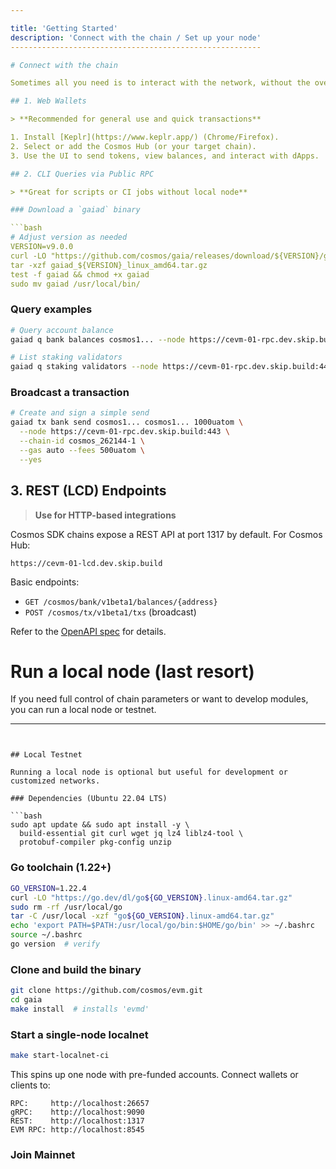 ```yaml
---

title: 'Getting Started'
description: 'Connect with the chain / Set up your node'
--------------------------------------------------------

# Connect with the chain

Sometimes all you need is to interact with the network, without the overhead of running a full node. Below are quick ways to query and broadcast transactions using public endpoints or lightweight tooling.

## 1. Web Wallets

> **Recommended for general use and quick transactions**

1. Install [Keplr](https://www.keplr.app/) (Chrome/Firefox).
2. Select or add the Cosmos Hub (or your target chain).
3. Use the UI to send tokens, view balances, and interact with dApps.

## 2. CLI Queries via Public RPC

> **Great for scripts or CI jobs without local node**

### Download a `gaiad` binary

```bash
# Adjust version as needed
VERSION=v9.0.0
curl -LO "https://github.com/cosmos/gaia/releases/download/${VERSION}/gaiad_${VERSION}_linux_amd64.tar.gz"
tar -xzf gaiad_${VERSION}_linux_amd64.tar.gz
test -f gaiad && chmod +x gaiad
sudo mv gaiad /usr/local/bin/
```

### Query examples

```bash
# Query account balance
gaiad q bank balances cosmos1... --node https://cevm-01-rpc.dev.skip.build:443

# List staking validators
gaiad q staking validators --node https://cevm-01-rpc.dev.skip.build:443
```

### Broadcast a transaction

```bash
# Create and sign a simple send
gaiad tx bank send cosmos1... cosmos1... 1000uatom \
  --node https://cevm-01-rpc.dev.skip.build:443 \
  --chain-id cosmos_262144-1 \
  --gas auto --fees 500uatom \
  --yes
```

## 3. REST (LCD) Endpoints

> **Use for HTTP-based integrations**

Cosmos SDK chains expose a REST API at port 1317 by default. For Cosmos Hub:

```
https://cevm-01-lcd.dev.skip.build
```

Basic endpoints:

* `GET /cosmos/bank/v1beta1/balances/{address}`
* `POST /cosmos/tx/v1beta1/txs` (broadcast)

Refer to the [OpenAPI spec](https://api.cosmos.network/) for details.

# Run a local node (last resort)

If you need full control of chain parameters or want to develop modules, you can run a local node or testnet.

---
```


## Local Testnet

Running a local node is optional but useful for development or customized networks.

### Dependencies (Ubuntu 22.04 LTS)

```bash
sudo apt update && sudo apt install -y \
  build-essential git curl wget jq lz4 liblz4-tool \
  protobuf-compiler pkg-config unzip
```

### Go toolchain (1.22+)

```bash
GO_VERSION=1.22.4
curl -LO "https://go.dev/dl/go${GO_VERSION}.linux-amd64.tar.gz"
sudo rm -rf /usr/local/go
tar -C /usr/local -xzf "go${GO_VERSION}.linux-amd64.tar.gz"
echo 'export PATH=$PATH:/usr/local/go/bin:$HOME/go/bin' >> ~/.bashrc
source ~/.bashrc
go version  # verify
```

### Clone and build the binary

```bash
git clone https://github.com/cosmos/evm.git
cd gaia
make install  # installs 'evmd'
```

### Start a single-node localnet

```bash
make start-localnet-ci
```

This spins up one node with pre-funded accounts. Connect wallets or clients to:

```
RPC:     http://localhost:26657
gRPC:    http://localhost:9090
REST:    http://localhost:1317
EVM RPC: http://localhost:8545
```

### Join Mainnet

